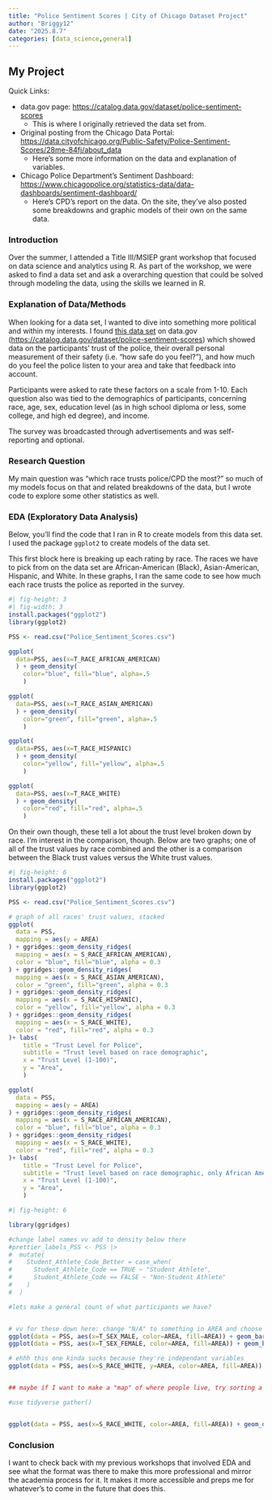 ```yaml
---
title: "Police Sentiment Scores | City of Chicago Dataset Project"
author: "Briggy12"
date: "2025.8.7"
categories: [data_science,general]
---
```


## My Project

Quick Links:

-   data.gov page: <https://catalog.data.gov/dataset/police-sentiment-scores>
    -   This is where I originally retrieved the data set from.
-   Original posting from the Chicago Data Portal: <https://data.cityofchicago.org/Public-Safety/Police-Sentiment-Scores/28me-84fj/about_data>
    -   Here's some more information on the data and explanation of variables.
-   Chicago Police Department's Sentiment Dashboard: <https://www.chicagopolice.org/statistics-data/data-dashboards/sentiment-dashboard/>
    -   Here's CPD's report on the data. On the site, they've also posted some breakdowns and graphic models of their own on the same data.

### Introduction

Over the summer, I attended a Title III/MSIEP grant workshop that focused on data science and analytics using R. As part of the workshop, we were asked to find a data set and ask a overarching question that could be solved through modeling the data, using the skills we learned in R.

### Explanation of Data/Methods

When looking for a data set, I wanted to dive into something more political and within my interests. I found [this data set](https://catalog.data.gov/dataset/police-sentiment-scores) on data.gov (<https://catalog.data.gov/dataset/police-sentiment-scores>) which showed data on the participants' trust of the police, their overall personal measurement of their safety (i.e. "how safe do you feel?"), and how much do you feel the police listen to your area and take that feedback into account.

Participants were asked to rate these factors on a scale from 1-10. Each question also was tied to the demographics of participants, concerning race, age, sex, education level (as in high school diploma or less, some college, and high ed degree), and income.

The survey was broadcasted through advertisements and was self-reporting and optional.

### Research Question

My main question was "which race trusts police/CPD the most?" so much of my models focus on that and related breakdowns of the data, but I wrote code to explore some other statistics as well.

### EDA (Exploratory Data Analysis)

Below, you'll find the code that I ran in R to create models from this data set. I used the package `ggplot2` to create models of the data set.

This first block here is breaking up each rating by race. The races we have to pick from on the data set are African-American (Black), Asian-American, Hispanic, and White. In these graphs, I ran the same code to see how much each race trusts the police as reported in the survey.

```r
#| fig-height: 3
#| fig-width: 3
install.packages("ggplot2")
library(ggplot2)

PSS <- read.csv("Police_Sentiment_Scores.csv")

ggplot(
  data=PSS, aes(x=T_RACE_AFRICAN_AMERICAN)
  ) + geom_density(
    color="blue", fill="blue", alpha=.5
    )

ggplot(
  data=PSS, aes(x=T_RACE_ASIAN_AMERICAN)
  ) + geom_density(
    color="green", fill="green", alpha=.5
    )

ggplot(
  data=PSS, aes(x=T_RACE_HISPANIC)
  ) + geom_density(
    color="yellow", fill="yellow", alpha=.5
    )

ggplot(
  data=PSS, aes(x=T_RACE_WHITE)
  ) + geom_density(
    color="red", fill="red", alpha=.5
    )
```

On their own though, these tell a lot about the trust level broken down by race. I'm interest in the comparison, though. Below are two graphs; one of all of the trust values by race combined and the other is a comparison between the Black trust values versus the White trust values.

```r
#| fig-height: 6
install.packages("ggplot2")
library(ggplot2)

PSS <- read.csv("Police_Sentiment_Scores.csv")

# graph of all races' trust values, stacked
ggplot(
  data = PSS,
  mapping = aes(y = AREA)
) + ggridges::geom_density_ridges(
  mapping = aes(x = S_RACE_AFRICAN_AMERICAN),
  color = "blue", fill="blue", alpha = 0.3
) + ggridges::geom_density_ridges(
  mapping = aes(x = S_RACE_ASIAN_AMERICAN),
  color = "green", fill="green", alpha = 0.3
) + ggridges::geom_density_ridges(
  mapping = aes(x = S_RACE_HISPANIC),
  color = "yellow", fill="yellow", alpha = 0.3
) + ggridges::geom_density_ridges(
  mapping = aes(x = S_RACE_WHITE),
  color = "red", fill="red", alpha = 0.3
)+ labs(
    title = "Trust Level for Police",
    subtitle = "Trust level based on race demographic",
    x = "Trust Level (1-100)",
    y = "Area",
    )

ggplot(
  data = PSS,
  mapping = aes(y = AREA)
) + ggridges::geom_density_ridges(
  mapping = aes(x = S_RACE_AFRICAN_AMERICAN),
  color = "blue", fill="blue", alpha = 0.3
) + ggridges::geom_density_ridges(
  mapping = aes(x = S_RACE_WHITE),
  color = "red", fill="red", alpha = 0.3
)+ labs(
    title = "Trust Level for Police",
    subtitle = "Trust level based on race demographic, only African American and White",
    x = "Trust Level (1-100)",
    y = "Area",
    )
```

```r
#| fig-height: 6

library(ggridges)

#change label names vv add to density below there
#prettier_labels_PSS <- PSS |>
#  mutate(
#    Student_Athlete_Code_Better = case_when(
#      Student_Athlete_Code == TRUE ~ "Student Athlete", 
#      Student_Athlete_Code == FALSE ~ "Non-Student Athlete"
#    )
#  )

#lets make a general count of what participants we have?


# vv for these down here: change "N/A" to something in AREA and choose a different  color palette
ggplot(data = PSS, aes(x=T_SEX_MALE, color=AREA, fill=AREA)) + geom_bar(position="fill")
ggplot(data = PSS, aes(x=T_SEX_FEMALE, color=AREA, fill=AREA)) + geom_bar(position="fill")

# ehhh this one kinda sucks because they're independant variables
ggplot(data = PSS, aes(x=S_RACE_WHITE, y=AREA, color=AREA, fill=AREA)) + geom_point(size=.5, alpha=.5, position="jitter")


## maybe if I want to make a "map" of where people live, try sorting a count-based graph with each of the race categorizations? Therefore omiting their values and just counting the occurances. Could probably make a new variable using the count() function

#use tidyverse gather()


ggplot(data = PSS, aes(x=S_RACE_WHITE, color=AREA, fill=AREA)) + geom_density(alpha=.75) + facet_wrap(~AREA)
```

### Conclusion

I want to check back with my previous workshops that involved EDA and see what the format was there to make this more professional and mirror the academia process for it. It makes it more accessible and preps me for whatever's to come in the future that does this.
